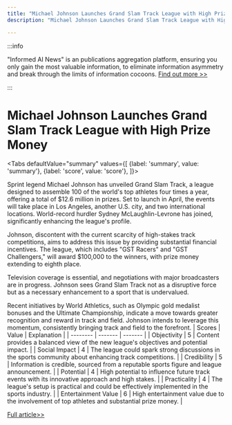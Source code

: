 ```yaml
---
title: "Michael Johnson Launches Grand Slam Track League with High Prize Money"
description: "Michael Johnson Launches Grand Slam Track League with High Prize Money"

---
```



:::info

"Informed AI News" is an publications aggregation platform, ensuring you only gain the most valuable information, to eliminate information asymmetry and break through the limits of information cocoons.  [Find out more >>](/)

:::

# Michael Johnson Launches Grand Slam Track League with High Prize Money


<Tabs
	defaultValue="summary"
	values={[
	{label: 'summary', value: 'summary'},
	{label: 'score', value: 'score'},
]}>
<TabItem value="summary">


Sprint legend Michael Johnson has unveiled Grand Slam Track, a league designed to assemble 100 of the world's top athletes four times a year, offering a total of $12.6 million in prizes. Set to launch in April, the events will take place in Los Angeles, another U.S. city, and two international locations. World-record hurdler Sydney McLaughlin-Levrone has joined, significantly enhancing the league's profile.

Johnson, discontent with the current scarcity of high-stakes track competitions, aims to address this issue by providing substantial financial incentives. The league, which includes "GST Racers" and "GST Challengers," will award $100,000 to the winners, with prize money extending to eighth place.

Television coverage is essential, and negotiations with major broadcasters are in progress. Johnson sees Grand Slam Track not as a disruptive force but as a necessary enhancement to a sport that is undervalued.

Recent initiatives by World Athletics, such as Olympic gold medalist bonuses and the Ultimate Championship, indicate a move towards greater recognition and reward in track and field. Johnson intends to leverage this momentum, consistently bringing track and field to the forefront.
</TabItem>
<TabItem value="score">
	| Scores     | Value   | Explanation |
	| -------- | ------- | ------- |
	| Objectivity  | 5    | Content provides a balanced view of the new league's objectives and potential impact.    |
	| Social Impact | 4     | The league could spark strong discussions in the sports community about enhancing track competitions.    |
	| Credibility    | 5    | Information is credible, sourced from a reputable sports figure and league announcement.    |
	| Potential    | 4    | High potential to influence future track events with its innovative approach and high stakes.    |
	| Practicality    | 4    | The league's setup is practical and could be effectively implemented in the sports industry.    |
	| Entertainment Value    | 6    | High entertainment value due to the involvement of top athletes and substantial prize money.    |
</TabItem>
</Tabs>

[Full article>>](https://apnews.com/article/track-sydney-mclaughlin-michael-johnson-37b9457ab1ac692bc207126eb8a4b79a)

